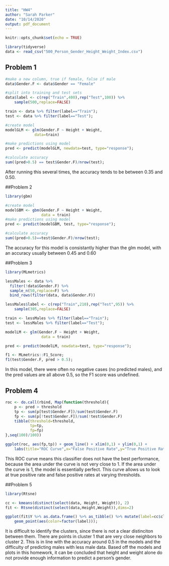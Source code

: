 ---
title: "HW4"
author: "Sarah Parker"
date: "10/14/2020"
output: pdf_document
---

```{r setup, include=FALSE}
knitr::opts_chunk$set(echo = TRUE)
```

```{r dataset}
library(tidyverse)
data <- read_csv("500_Person_Gender_Height_Weight_Index.csv")

```
## Problem 1


```{r Q1}
#make a new column, true if female, false if male
data$Gender.F <- data$Gender == "Female"

#split into training and test sets
data$label <- c(rep("Train",400),rep("Test",100)) %>%
    sample(500,replace=FALSE)

train <- data %>% filter(label=="Train");
test <- data %>% filter(label=="Test");

#create model
modelGLM <- glm(Gender.F ~ Height + Weight,
             data=train)

#make predictions using model
pred <- predict(modelGLM, newdata=test, type="response");

#calculate accuracy
sum((pred>0.5) == test$Gender.F)/nrow(test);
```
After running this several times, the accuracy tends to be between 0.35 and 0.50.

##Problem 2
```{r Q2}
library(gbm)

#create model
modelGBM <- gbm(Gender.F ~ Height + Weight,
                data = train)
#make predictions using model
pred <- predict(modelGBM, test, type="response");

#calculate accuracy
sum((pred>0.5)==test$Gender.F)/nrow(test);

```
The accuracy for this model is consistantly higher than the glm model, with an accuracy usually between 0.45 and 0.60

##Problem 3
```{r Q3}
library(MLmetrics)

lessMales <- data %>%
  filter(!data$Gender.F) %>%
  sample_n(50,replace=F) %>%
  bind_rows(filter(data, data$Gender.F))

lessMales$label <- c(rep("Train",210),rep("Test",95)) %>%
    sample(305,replace=FALSE)

train <- lessMales %>% filter(label=="Train");
test <- lessMales %>% filter(label=="Test");

modelLM <- glm(Gender.F ~ Height + Weight,
                data = train)

pred <- predict(modelLM, newdata=test, type="response");

f1 <- MLmetrics::F1_Score;
f1(test$Gender.F, pred > 0.5);


``` 

In this model, there were often no negative cases (no predicted males), and the pred values are all above 0.5, so the F1 score was undefined. 

## Problem 4
```{r Q4}
roc <- do.call(rbind, Map(function(threshold){
    p <- pred > threshold
    tp <- sum(p[test$Gender.F])/sum(test$Gender.F)
    fp <- sum(p[!test$Gender.F])/sum(!test$Gender.F)
    tibble(threshold=threshold,
           tp=tp,
           fp=fp)
},seq(100)/100))

ggplot(roc, aes(fp,tp)) + geom_line() + xlim(0,1) + ylim(0,1) +
    labs(title="ROC Curve",x="False Positive Rate",y="True Positive Rate");
```

This ROC curve means this classifier does not have the best performance, because the area under the curve is not very close to 1. If the area under the curve is 1, the model is essentially perfect. This curve allows us to look at true positive rate and false positive rates at varying thresholds. 

##Problem 5
```{r Q5}
library(Rtsne)

cc <- kmeans(distinct(select(data, Height, Weight)), 2)
fit <- Rtsne(distinct(select(data,Height,Weight)),dims=2)

ggplot(fit$Y %>% as.data.frame() %>% as_tibble() %>% mutate(label=cc$cluster),aes(V1,V2)) +
    geom_point(aes(color=factor(label)));
```

It is difficult to identify the clusters, since there is not a clear distinciton between them. There are points in cluster 1 that are very close neighbors to cluster 2. This is in line with the accuracy around 0.5 in the models and the difficulty of predicting males with less male data. Based off the models and plots in this homework, it can be concluded that height and weight alone do not provide enough information to predict a person's gender. 

